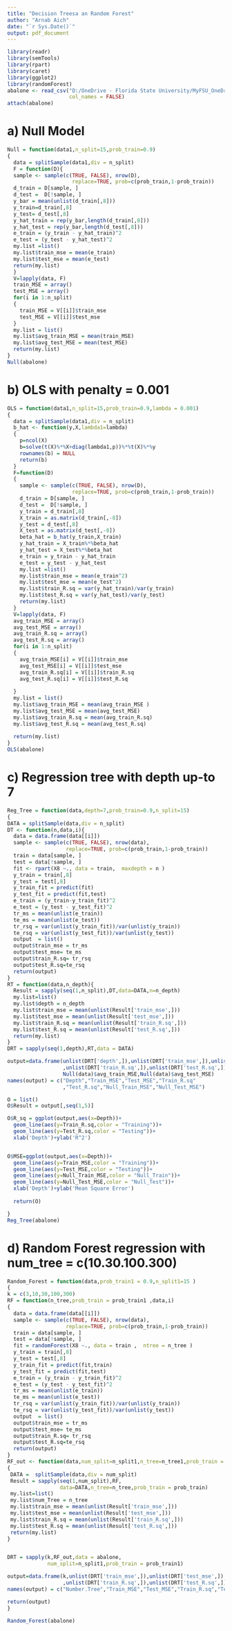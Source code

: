 ---
title: "Decision Treesa an Random Forest"
author: "Arnab Aich"
date: "`r Sys.Date()`"
output: pdf_document
---

```{r message=FALSE , results = FALSE }
library(readr)
library(semTools)
library(rpart)
library(caret)
library(ggplot2)
library(randomForest)
abalone <- read_csv("D:/OneDrive - Florida State University/MyFSU_OneDrive/FSU Course Work/5635/HW-2/abalone.csv", 
                    col_names = FALSE)
attach(abalone)
```



# a) Null Model 
```{r comment=NA}
Null = function(data1,n_split=15,prob_train=0.9)
{
  data = splitSample(data1,div = n_split)
  F = function(D){
  sample <- sample(c(TRUE, FALSE), nrow(D), 
                     replace=TRUE, prob=c(prob_train,1-prob_train))
  d_train = D[sample, ]
  d_test =  D[!sample, ]
  y_bar = mean(unlist(d_train[,8]))
  y_train=d_train[,8]
  y_test= d_test[,8]
  y_hat_train = rep(y_bar,length(d_train[,8]))
  y_hat_test = rep(y_bar,length(d_test[,8]))
  e_train = (y_train - y_hat_train)^2
  e_test = (y_test - y_hat_test)^2
  my.list =list()
  my.list$train_mse = mean(e_train)
  my.list$test_mse = mean(e_test)
  return(my.list)
  }
  V=lapply(data, F)
  train_MSE = array()
  test_MSE = array()
  for(i in 1:n_split)
  {
    train_MSE = V[[i]]$train_mse
    test_MSE = V[[i]]$test_mse
  }
  my.list = list()
  my.list$avg_train_MSE = mean(train_MSE)
  my.list$avg_test_MSE = mean(test_MSE)
  return(my.list)
}
Null(abalone)
```

# b) OLS with penalty = 0.001

```{r comment=NA}
OLS = function(data1,n_split=15,prob_train=0.9,lambda = 0.001)
{  
  data = splitSample(data1,div = n_split)
  b_hat <- function(y,X,lambda1=lambda)
  {
    p=ncol(X)
    b=solve(t(X)%*%X+diag(lambda1,p))%*%t(X)%*%y
    rownames(b) = NULL
    return(b)
  }
  F=function(D)
  {
    sample <- sample(c(TRUE, FALSE), nrow(D), 
                     replace=TRUE, prob=c(prob_train,1-prob_train))
    d_train = D[sample, ]
    d_test =  D[!sample, ]
    y_train = d_train[,8]
    X_train = as.matrix(d_train[,-8])
    y_test = d_test[,8]
    X_test = as.matrix(d_test[,-8])
    beta_hat = b_hat(y_train,X_train)
    y_hat_train = X_train%*%beta_hat
    y_hat_test = X_test%*%beta_hat
    e_train = y_train - y_hat_train
    e_test = y_test - y_hat_test
    my.list =list()
    my.list$train_mse = mean(e_train^2)
    my.list$test_mse = mean(e_test^2)
    my.list$train_R.sq = var(y_hat_train)/var(y_train)
    my.list$test_R.sq = var(y_hat_test)/var(y_test)
    return(my.list)
  }
  V=lapply(data, F)
  avg_train_MSE = array()
  avg_test_MSE = array()
  avg_train_R.sq = array()
  avg_test_R.sq = array()
  for(i in 1:n_split)
  {
    avg_train_MSE[i] = V[[i]]$train_mse
    avg_test_MSE[i] = V[[i]]$test_mse
    avg_train_R.sq[i] = V[[i]]$train_R.sq
    avg_test_R.sq[i] = V[[i]]$test_R.sq
    
  }
  my.list = list()
  my.list$avg_train_MSE = mean(avg_train_MSE )
  my.list$avg_test_MSE = mean(avg_test_MSE)
  my.list$avg_train_R.sq = mean(avg_train_R.sq)
  my.list$avg_test_R.sq = mean(avg_test_R.sq)
  
  return(my.list)
}
OLS(abalone)
```



# c) Regression tree with depth up-to 7
```{r comment=NA}
Reg_Tree = function(data,depth=7,prob_train=0.9,n_split=15)
{
DATA = splitSample(data,div = n_split)
DT <- function(n,data,i){
  data = data.frame(data[[i]])
  sample <- sample(c(TRUE, FALSE), nrow(data),
                   replace=TRUE, prob=c(prob_train,1-prob_train))
  train = data[sample, ]
  test = data[!sample, ]
  fit <- rpart(X8 ~., data = train,  maxdepth = n )
  y_train = train[,8]
  y_test = test[,8]
  y_train_fit = predict(fit)
  y_test_fit = predict(fit,test) 
  e_train = (y_train-y_train_fit)^2
  e_test = (y_test - y_test_fit)^2
  tr_ms = mean(unlist(e_train))
  te_ms = mean(unlist(e_test))
  tr_rsq = var(unlist(y_train_fit))/var(unlist(y_train))
  te_rsq = var(unlist(y_test_fit))/var(unlist(y_test))
  output  = list()
  output$train_mse = tr_ms 
  output$test_mse= te_ms
  output$train_R.sq= tr_rsq 
  output$test_R.sq=te_rsq 
  return(output)
}
RT = function(data,n_depth){
  Result = sapply(seq(1,n_split),DT,data=DATA,n=n_depth)
  my.list=list()
  my.list$depth = n_depth
  my.list$train_mse = mean(unlist(Result['train_mse',]))
  my.list$test_mse = mean(unlist(Result['test_mse',]))
  my.list$train_R.sq = mean(unlist(Result['train_R.sq',]))
  my.list$test_R.sq = mean(unlist(Result['test_R.sq',]))
  return(my.list)
}
DRT = sapply(seq(1,depth),RT,data = DATA)

output=data.frame(unlist(DRT['depth',]),unlist(DRT['train_mse',]),unlist(DRT['test_mse',])
                  ,unlist(DRT['train_R.sq',]),unlist(DRT['test_R.sq',]),
                  Null(data)$avg_train_MSE,Null(data)$avg_test_MSE)
names(output) = c("Depth","Train_MSE","Test_MSE","Train_R.sq"
                  ,"Test_R.sq","Null_Train_MSE","Null_Test_MSE")

O = list()
O$Result = output[,seq(1,5)]

O$R_sq = ggplot(output,aes(x=Depth))+
  geom_line(aes(y=Train_R.sq,color = "Training"))+
  geom_line(aes(y=Test_R.sq,color = "Testing"))+
  xlab('Depth')+ylab('R^2') 


O$MSE=ggplot(output,aes(x=Depth))+
  geom_line(aes(y=Train_MSE,color = "Training"))+
  geom_line(aes(y=Test_MSE,color = "Testing"))+
  geom_line(aes(y=Null_Train_MSE,color = "Null_Train"))+
  geom_line(aes(y=Null_Test_MSE,color = "Null_Test"))+
  xlab('Depth')+ylab('Mean Square Error') 
  
  return(O)

}
Reg_Tree(abalone)
```


# d) Random Forest regression with num_tree = c(10.30.100.300)

```{r comment=NA}
Random_Forest = function(data,prob_train1 = 0.9,n_split1=15 )
{
k = c(3,10,30,100,300)
RF = function(n_tree,prob_train = prob_train1 ,data,i)
{
  data = data.frame(data[[i]])
  sample <- sample(c(TRUE, FALSE), nrow(data),
                   replace=TRUE, prob=c(prob_train,1-prob_train))
  train = data[sample, ]
  test = data[!sample, ]
  fit = randomForest(X8 ~., data = train ,  ntree = n_tree )
  y_train = train[,8]
  y_test = test[,8]
  y_train_fit = predict(fit,train)
  y_test_fit = predict(fit,test) 
  e_train = (y_train - y_train_fit)^2
  e_test = (y_test - y_test_fit)^2
  tr_ms = mean(unlist(e_train))
  te_ms = mean(unlist(e_test))
  tr_rsq = var(unlist(y_train_fit))/var(unlist(y_train))
  te_rsq = var(unlist(y_test_fit))/var(unlist(y_test))
  output  = list()
  output$train_mse = tr_ms 
  output$test_mse= te_ms
  output$train_R.sq= tr_rsq 
  output$test_R.sq=te_rsq 
  return(output)
}
RF_out <- function(data,num_split=n_split1,n_tree=n_tree1,prob_train = prob_train1)
{
 DATA =  splitSample(data,div = num_split)
 Result = sapply(seq(1,num_split),RF,
                 data=DATA,n_tree=n_tree,prob_train = prob_train)
 my.list=list()
 my.list$num_Tree = n_tree
 my.list$train_mse = mean(unlist(Result['train_mse',]))
 my.list$test_mse = mean(unlist(Result['test_mse',]))
 my.list$train_R.sq = mean(unlist(Result['train_R.sq',]))
 my.list$test_R.sq = mean(unlist(Result['test_R.sq',]))
 return(my.list)
}


DRT = sapply(k,RF_out,data = abalone,
             num_split=n_split1,prob_train = prob_train1)

output=data.frame(k,unlist(DRT['train_mse',]),unlist(DRT['test_mse',])
                  ,unlist(DRT['train_R.sq',]),unlist(DRT['test_R.sq',]))
names(output) = c("Number.Tree","Train_MSE","Test_MSE","Train_R.sq","Test_R.sq")

return(output)
}

Random_Forest(abalone)

```
